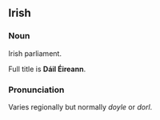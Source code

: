 ==Irish==
===Noun===
Irish parliament.
<P>Full title is '''Dáil Éireann'''.
===Pronunciation===
Varies regionally but normally ''doyle'' or ''dorl''.